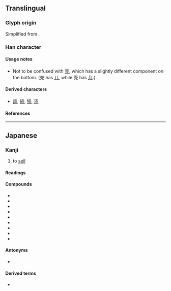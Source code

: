 {{also|壳|賣|卖}}
{{character info}}
{{character info|0x2F85A}}
==Translingual==
{{stroke order|type=jbw|strokes=7}}
{{Han simplified forms|賣|売|卖}}

===Glyph origin===
Simplified from {{l|ja|賣}}.

===Han character===
{{Han char|rn=33|rad=士|as=04|sn=7|four=|canj=GBHU,XGBHU|ids=⿳士冖儿}}

====Usage notes====
* Not to be confused with [[壳]], which has a slightly different component on the bottom. (売 has [[儿]], while 壳 has [[几]].)

====Derived characters====
* [[読]], [[続]], [[㸿]], [[涜]]

====References====
{{Han ref|kx=0243.041|dkj=05647|dj=0483.090|hdz=10428.021|uh=58F2|ud=22770}}
{{Han ref|uh=2F85A}}

----

==Japanese==
{{ja-kanji forms|売|賣}}

===Kanji===
{{ja-kanji|grade=2|rs=士04|kyu=賣}}

# to [[sell]]

====Readings====
{{ja-readings
|goon=め
|kanon=ばい
|toon=まい
|kun=う-れる, う-る
}}

====Compounds====
{{top3}}
* {{ja-r|売%却|ばい%きゃく}}
* {{ja-r|売%国|ばい%こく}}
* {{ja-r|売%春|ばい%しゅん}}
* {{ja-r|売%女|ばい%た}}
* {{ja-r|売%買|ばい%ばい}}
* {{ja-r|売%名|ばい%めい}}
* {{ja-r|売%僧|まい%す}}
* {{ja-r|商%売|しょう%ばい}}
* {{ja-r|転%売|てん%ばい}}
{{bottom}}

====Antonyms====
* {{l|ja|買}}

====Derived terms====
* {{ja-r|売る|うる}}